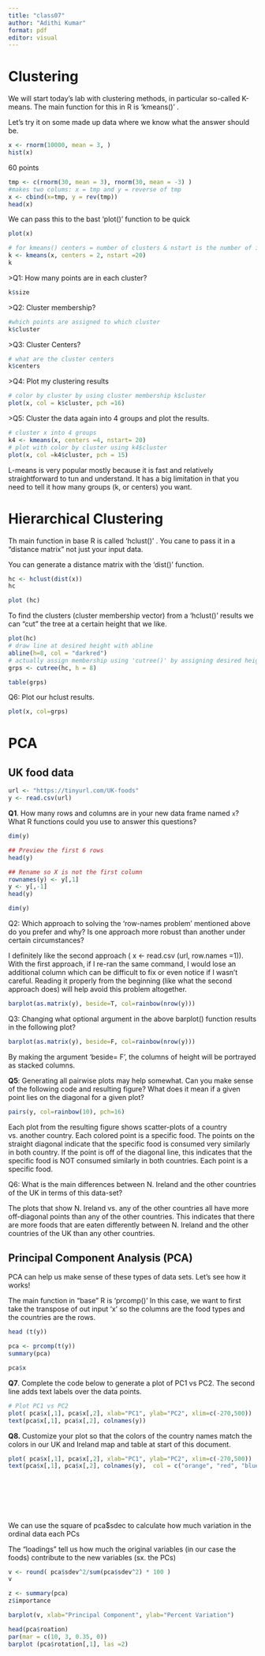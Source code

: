 ```yaml
---
title: "class07"
author: "Adithi Kumar"
format: pdf
editor: visual
---
```


# Clustering

We will start today's lab with clustering methods, in particular so-called K-means. The main function for this in R is 'kmeans()' .

Let's try it on some made up data where we know what the answer should be.

```r
 
x <- rnorm(10000, mean = 3, ) 
hist(x) 

```

60 points

```r
tmp <- c(rnorm(30, mean = 3), rnorm(30, mean = -3) )
#makes two colums: x = tmp and y = reverse of tmp 
x <- cbind(x=tmp, y = rev(tmp)) 
head(x)
```

We can pass this to the bast 'plot()' function to be quick

```r
plot(x) 

```

```r
# for kmeans() centers = number of clusters & nstart is the number of iterations you want to run ( the more the better)
k <- kmeans(x, centers = 2, nstart =20) 
k
```

\>Q1: How many points are in each cluster?

```r
k$size

```

\>Q2: Cluster membership?

```r
#which points are assigned to which cluster
k$cluster

```

\>Q3: Cluster Centers?

```r
# what are the cluster centers
k$centers
```

\>Q4: Plot my clustering results

```r
# color by cluster by using cluster membership k$cluster
plot(x, col = k$cluster, pch =16)
```

\>Q5: Cluster the data again into 4 groups and plot the results.

```r
# cluster x into 4 groups 
k4 <- kmeans(x, centers =4, nstart= 20)  
# plot with color by cluster using k4$cluster
plot(x, col =k4$cluster, pch = 15)
```

L-means is very popular mostly because it is fast and relatively straightforward to tun and understand. It has a big limitation in that you need to tell it how many groups (k, or centers) you want.

# Hierarchical Clustering

Th main function in base R is called 'hclust()' . You cane to pass it in a "distance matrix" not just your input data.

You can generate a distance matrix with the 'dist()' function.

```r
hc <- hclust(dist(x)) 
hc 

```

```r
plot (hc) 

```

To find the clusters (cluster membership vector) from a 'hclust()' results we can "cut" the tree at a certain height that we like.

```r
plot(hc)  
# draw line at desired height with abline
abline(h=8, col = "darkred") 
# actually assign membership using 'cutree()' by assigning desired height 
grps <- cutree(hc, h = 8)
```

```r
table(grps)
```

Q6: Plot our hclust results.

```r
plot(x, col=grps)
```

# PCA

## UK food data

```r
url <- "https://tinyurl.com/UK-foods" 
y <- read.csv(url) 
```

**Q1**. How many rows and columns are in your new data frame named `x`? What R functions could you use to answer this questions?

```r
dim(y)
```

```r
## Preview the first 6 rows 
head(y) 

```

```r
## Rename so X is not the first column 
rownames(y) <- y[,1] 
y <- y[,-1] 
head(y) 

```

```r
dim(y)
```

Q2: Which approach to solving the 'row-names problem' mentioned above do you prefer and why? Is one approach more robust than another under certain circumstances?

I definitely like the second approach ( x \<- read.csv (url, row.names =1)). With the first approach, if I re-ran the same command, I would lose an additional column which can be difficult to fix or even notice if I wasn't careful. Reading it properly from the beginning (like what the second approach does) will help avoid this problem altogether.

```r
barplot(as.matrix(y), beside=T, col=rainbow(nrow(y)))
```

Q3: Changing what optional argument in the above barplot() function results in the following plot?

```r
barplot(as.matrix(y), beside=F, col=rainbow(nrow(y)))
```

By making the argument 'beside= F', the columns of height will be portrayed as stacked columns.

**Q5**: Generating all pairwise plots may help somewhat. Can you make sense of the following code and resulting figure? What does it mean if a given point lies on the diagonal for a given plot?

```r
pairs(y, col=rainbow(10), pch=16)

```

Each plot from the resulting figure shows scatter-plots of a country vs. another country. Each colored point is a specific food. The points on the straight diagonal indicate that the specific food is consumed very similarly in both country. If the point is off of the diagonal line, this indicates that the specific food is NOT consumed similarly in both countries. Each point is a specific food.

Q6: What is the main differences between N. Ireland and the other countries of the UK in terms of this data-set?

The plots that show N. Ireland vs. any of the other countries all have more off-diagonal points than any of the other countries. This indicates that there are more foods that are eaten differently between N. Ireland and the other countries of the UK than any other countries.

## Principal Component Analysis (PCA)

PCA can help us make sense of these types of data sets. Let's see how it works!

The main function in "base" R is 'prcomp()' In this case, we want to first take the transpose of out input 'x' so the columns are the food types and the countries are the rows.

```r
head (t(y))
```

```r
pca <- prcomp(t(y)) 
summary(pca)
```

```r
pca$x

```

**Q7**. Complete the code below to generate a plot of PC1 vs PC2. The second line adds text labels over the data points.

```r
# Plot PC1 vs PC2
plot( pca$x[,1], pca$x[,2], xlab="PC1", ylab="PC2", xlim=c(-270,500))
text(pca$x[,1], pca$x[,2], colnames(y))
```

**Q8.** Customize your plot so that the colors of the country names match the colors in our UK and Ireland map and table at start of this document.

```r
plot( pca$x[,1], pca$x[,2], xlab="PC1", ylab="PC2", xlim=c(-270,500))
text(pca$x[,1], pca$x[,2], colnames(y),  col = c("orange", "red", "blue", "darkgreen"))
      
      
      
      
      
      

```

We can use the square of pca\$sdec to calculate how much variation in the ordinal data each PCs

The "loadings" tell us how much the original variables (in our case the foods) contribute to the new variables (sx. the PCs)

```r
v <- round( pca$sdev^2/sum(pca$sdev^2) * 100 )
v
```

```r
z <- summary(pca)
z$importance

```

```r
barplot(v, xlab="Principal Component", ylab="Percent Variation")
```

```r
head(pca$roation) 
par(mar = c(10, 3, 0.35, 0)) 
barplot (pca$rotation[,1], las =2)
```
